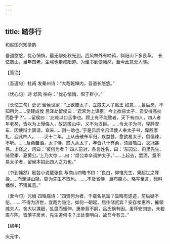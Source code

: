 ```yaml
---
---
---
```

title: 踏莎行
---



和赵国兴知录韵





吾道悠悠，忧心悄悄，最无聊处秋光到。西风林外有啼鸦，斜阳山下多衰草。　长忆商山，当年四老，尘埃也走咸阳道。为谁书到便幡然，至今此意无人晓。





【笺注】


〔吾道句〕杜甫 发秦州诗：“大哉乾坤内，吾道长悠悠。”

〔忧心句〕诗 邶风 柏舟：“忧心悄悄，愠于群小。”

〔长忆三句〕史记 留侯世家：“上欲废太子，立戚夫人子赵王 如意……吕后恐，不知所为……使建成侯 吕泽劫留侯曰：‘君常为上谋臣，今上欲易太子，君安得高枕而卧乎？’……留侯曰：‘此难以口舌争也。顾上有不能致者，天下有四人，四人者年老矣，皆以为上慢侮人，故逃匿山中，义不为汉臣。……令太子为书，卑辞安车，因使辩士固请，宜来……则一助也。’于是吕后令吕泽使人奉太子书，卑辞厚礼，迎此四人。……汉十二年，上从击破布军归，疾益甚，愈欲易太子，留侯谏，不听。……及燕置酒，太子侍，四人从太子，年皆八十有余，须眉皓白，衣冠甚伟。上怪之，问曰：‘彼何为者？’四人前对，各言姓名，曰：‘东园公、甪里先生、绮里季、夏黄公。’上乃大惊……曰：‘烦公幸卒调护太子。’……上起去，罢酒，竟不易太子者，留侯本招此四人之力也。”

〔书到幡然〕殷芸小说载张良 与商山四皓书曰：“良白，仰惟先生，秉超世之殊操……而渊游山隐，窃为先生不取也。……不及省侍，展布腹心。略写至言，想料幡然，不猜其意。”

〔至今句〕元稹 四皓庙诗：“四贤何为者，千载名氛氲？显晦有遗迹，前后疑不伦。……不得为济世，宜哉为隐沦。如何一朝起，屈作储贰宾？安存孝惠帝，摧顇戚夫人。舍大以谋细，虬盘而蠖伸。惠帝竟不嗣，吕氏祸有因。虽怀安刘志，未若周与陈。皆落子房术，先生道何屯？出处贵明白，故吾今有云。”





【编年】


庆元中。